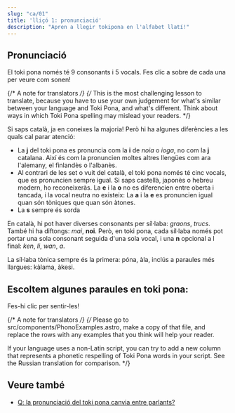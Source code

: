 ```yaml
---
slug: "ca/01"
title: 'lliçó 1: pronunciació'
description: "Apren a llegir tokipona en l'alfabet llatí!"
---
```



## Pronunciació

El toki pona només té 9 consonants i 5 vocals. Fes clic a sobre de cada una per veure com sonen!

<PhonoTable />

{/* A note for translators */}
{/*
  This is the most challenging lesson to translate,
  because you have to use your own judgement for
  what's similar between your language and Toki Pona, and what's different.
  Think about ways in which Toki Pona spelling may mislead your readers.
*/}

Si saps català, ja en coneixes la majoria! Però hi ha algunes diferències a les quals cal parar atenció:

* La **j** del toki pona es pronuncia com la **i**  de *noia* o *ioga*, no com la **j** catalana. Així és com la pronuncien moltes altres llengües com ara l'alemany, el finlandès o l'albanès.
* Al contrari de les set o vuit del català, el toki pona només té cinc vocals, que es pronuncien sempre igual. Si saps castellà, japonès o hebreu modern, ho reconeixeràs. La **e** i la **o** no es diferencien entre oberta i tancada, i la vocal neutra no existeix: La **a** i la **e** es pronuncien igual quan són tòniques que quan són àtones.
* La **s** sempre és sorda

En català, hi pot haver diverses consonants per síl·laba: *graons*, *trucs*. També hi ha diftongs: *mai*, **noi**. Però, en toki pona, cada síl·laba només pot portar una sola consonant seguida d'una sola vocal, i una **n** opcional a l final: *ken*, *li*, *wan*, *a*.

La síl·laba tònica sempre és la primera: póna, àla, inclús a paraules més llargues: kàlama, àkesi.

## Escoltem algunes paraules en toki pona:

Fes-hi clic per sentir-les!

<PhonoExamplesCa />

{/* A note for translators */}
{/*
  Please go to src/components/PhonoExamples.astro,
  make a copy of that file, and replace the rows with any examples
  that you think will help your reader.
  
  If your language uses a non-Latin script, you can try to add a new column
  that represents a phonetic respelling of Toki Pona words in your script.
  See the Russian translation for comparison.
*/}

## Veure també

* [Q: la pronunciació del toki pona canvia entre parlants?](/en/sound-variation/)